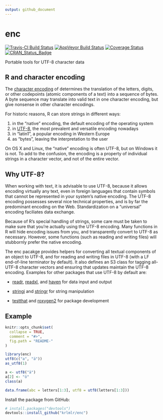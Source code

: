 ```yaml
---
output: github_document
---
```


# enc

[![Travis-CI Build Status](https://travis-ci.org/krlmlr/enc.svg?branch=master)](https://travis-ci.org/krlmlr/enc) [![AppVeyor Build Status](https://ci.appveyor.com/api/projects/status/github/krlmlr/enc?branch=master&svg=true)](https://ci.appveyor.com/project/krlmlr/enc) [![Coverage Status](https://img.shields.io/codecov/c/github/krlmlr/enc/master.svg)](https://codecov.io/github/krlmlr/enc?branch=master) [![CRAN_Status_Badge](http://www.r-pkg.org/badges/version/enc)](https://cran.r-project.org/package=enc)

Portable tools for UTF-8 character data

## R and character encoding

The [character encoding](https://en.wikipedia.org/wiki/Character_encoding) of determines the translation of the letters, digits, or other codepoints (atomic components of a text) into a sequence of bytes. A byte sequence may translate into valid text in one character encoding, but give nonsense in other character encodings.

For historic reasons, R can store strings in different ways:

1. in the "native" encoding, the default encoding of the operating system
1. in [UTF-8](https://en.wikipedia.org/wiki/UTF-8), the most prevalent and versatile encoding nowadays
1. in "latin1", a popular encoding in Western Europe
1. as "bytes", leaving the interpretation to the user

On OS X and Linux, the "native" encoding is often UTF-8, but on Windows it is not. To add to the confusion, the encoding is a property of individual strings in a character vector, and not of the entire vector.

## Why UTF-8?

When working with text, it is advisable to use UTF-8, because it allows encoding virtually any text, even in foreign languages that contain symbols that cannot be represented in your system's native encoding. The UTF-8 encoding possesses several nice technical properties, and is by far the predominant encoding on the Web. Standardization on a "universal" encoding faciliates data exchange.

Because of R's special handling of strings, some care must be taken to make sure that you're actually using the UTF-8 encoding. Many functions in R will hide encoding issues from you, and transparently convert to UTF-8 as necessary. However, some functions (such as reading and writing files) will stubbornly prefer the native encoding.

The enc pacakge provides helpers for converting all textual components of an object to UTF-8, and for reading and writing files in UTF-8 (with a LF end-of-line terminator by default). It also defines an S3 class for tagging all-UTF-8 character vectors and ensuring that updates maintain the UTF-8 encoding. Examples for other packages that use UTF-8 by default are:

- [readr](http://readr.tidyverse.org/), [readxl](http://readxl.tidyverse.org/), and [haven](http://haven.tidyverse.org/) for data input and output

- [stringi](https://cran.r-project.org/package=stringi) and [stringr](http://stringr.tidyverse.org/) for string manipulation

- [testthat](http://testthat.r-lib.org/) and [roxygen2](https://cran.r-project.org/package=roxygen2) for package development

## Example

```r
knitr::opts_chunk$set(
  collapse = TRUE,
  comment = "#>",
  fig.path = "README-"
)
```

```r
library(enc)
utf8(c("a", "ä"))
as_utf8(1)

a <- utf8("ä")
a[2] <- "ö"
class(a)

data.frame(abc = letters[1:3], utf8 = utf8(letters[1:3]))
```

Install the package from GitHub:

```r
# install.packages("devtools")
devtools::install_github("krlmlr/enc")
```
